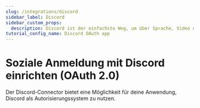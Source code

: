 ```yaml
---
slug: /integrations/discord
sidebar_label: Discord
sidebar_custom_props:
  description: Discord ist der einfachste Weg, um über Sprache, Video und Text zu kommunizieren.
tutorial_config_name: Discord OAuth app
---
```




# Soziale Anmeldung mit Discord einrichten (OAuth 2.0)

Der Discord-Connector bietet eine Möglichkeit für deine Anwendung, Discord als Autorisierungssystem zu nutzen.

<GuideTip />

<Integration />
